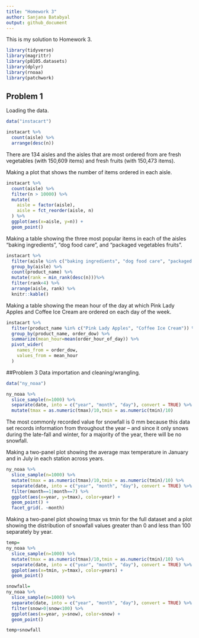 ```yaml
---
title: "Homework 3"
author: Sanjana Batabyal 
output: github_document
---
```


This is my solution to Homework 3.

```r
library(tidyverse)
library(magrittr)
library(p8105.datasets)
library(dplyr)
library(rnoaa)
library(patchwork)
```

## Problem 1
Loading the data.
```r
data("instacart")
```

```r
instacart %>%
  count(aisle) %>%
  arrange(desc(n))
```
There are 134 aisles and the aisles that are most ordered from are fresh vegetables (with 150,609 items) and fresh fruits (with 150,473 items).

Making a plot that shows the number of items ordered in each aisle.
```r
instacart %>%
  count(aisle) %>%
  filter(n > 10000) %>%
  mutate(
    aisle = factor(aisle),
    aisle = fct_reorder(aisle, n)
  ) %>%
  ggplot(aes(x=aisle, y=n)) +
  geom_point()
```
Making a table showing the three most popular items in each of the aisles “baking ingredients”, “dog food care”, and “packaged vegetables fruits”.
```r
instacart %>%
  filter(aisle %in% c("baking ingredients", "dog food care", "packaged vegetable fruits")) %>%
  group_by(aisle) %>%
  count(product_name) %>%
  mutate(rank = min_rank(desc(n)))%>%
  filter(rank<4) %>%
  arrange(aisle, rank) %>%
  knitr::kable()
```
Making a table showing the mean hour of the day at which Pink Lady Apples and Coffee Ice Cream are ordered on each day of the week.
```r
instacart %>%
  filter(product_name %in% c("Pink Lady Apples", "Coffee Ice Cream")) %>%
  group_by(product_name, order_dow) %>%
  summarize(mean_hour=mean(order_hour_of_day)) %>%
  pivot_wider(
    names_from = order_dow,
    values_from = mean_hour
  )
```

##Problem 3
Data importation and cleaning/wrangling.
```r
data("ny_noaa")
```
```r
ny_noaa %>% 
  slice_sample(n=1000) %>%
  separate(date, into = c("year", "month", "day"), convert = TRUE) %>%
  mutate(tmax = as.numeric(tmax)/10,tmin = as.numeric(tmin)/10)
```
The most commonly recorded value for snowfall is 0 mm because this data set records information from throughout the year -- and since it only snows during the late-fall and winter, for a majority of the year, there will be no snowfall.

Making a two-panel plot showing the average max temperature in January and in July in each station across years.
```r
ny_noaa %>%
  slice_sample(n=1000) %>%
  mutate(tmax = as.numeric(tmax)/10,tmin = as.numeric(tmin)/10) %>%
  separate(date, into = c("year", "month", "day"), convert = TRUE) %>%
  filter(month==1|month==7) %>%
  ggplot(aes(x=year, y=tmax), color=year) +
  geom_point() +
  facet_grid(. ~month)
```
Making a two-panel plot showing tmax vs tmin for the full dataset and a plot showing the distribution of snowfall values greater than 0 and less than 100 separately by year.
```r
temp=
ny_noaa %>%
  slice_sample(n=1000) %>%
  mutate(tmax = as.numeric(tmax)/10,tmin = as.numeric(tmin)/10) %>%
  separate(date, into = c("year", "month", "day"), convert = TRUE) %>%
  ggplot(aes(x=tmin, y=tmax), color=years) +
  geom_point()

snowfall=
ny_noaa %>%
  slice_sample(n=1000) %>%
  separate(date, into = c("year", "month", "day"), convert = TRUE) %>%
  filter(snow>0|snow<100) %>%
  ggplot(aes(x=year, y=snow), color=snow) +
  geom_point()

temp+snowfall
```

